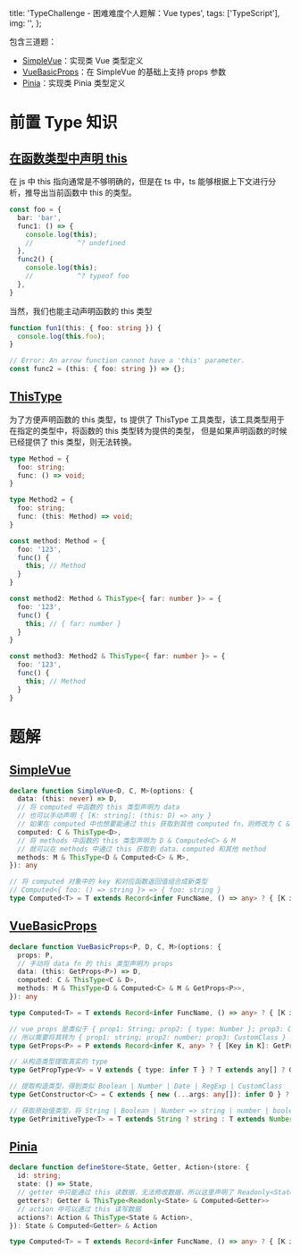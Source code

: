 
  title: 'TypeChallenge - 困难难度个人题解：Vue types',
  tags: ['TypeScript'],
  img: '',
};

包含三道题：
- [SimpleVue](https://tsch.js.org/6/play)：实现类 Vue 类型定义
- [VueBasicProps](https://tsch.js.org/213/play)：在 SimpleVue 的基础上支持 props 参数
- [Pinia](https://tsch.js.org/1290/play)：实现类 Pinia 类型定义

# 前置 Type 知识
## [在函数类型中声明 this](https://www.typescriptlang.org/docs/handbook/2/functions.html#declaring-this-in-a-function)

在 js 中 this 指向通常是不够明确的，但是在 ts 中，ts 能够根据上下文进行分析，推导出当前函数中 this 的类型。

```ts
const foo = {
  bar: 'bar',
  func1: () => {
    console.log(this);
    //           ^? undefined
  },
  func2() {
    console.log(this);
    //           ^? typeof foo
  },
}
```

当然，我们也能主动声明函数的 this 类型
```ts
function fun1(this: { foo: string }) {
  console.log(this.foo);
}

// Error: An arrow function cannot have a 'this' parameter.
const func2 = (this: { foo: string }) => {};
```

## [ThisType](https://www.typescriptlang.org/docs/handbook/utility-types.html#thistypetype)

为了方便声明函数的 this 类型，ts 提供了 ThisType 工具类型，该工具类型用于在指定的类型中，将函数的 this 类型转为提供的类型，
但是如果声明函数的时候已经提供了 this 类型，则无法转换。
```ts
type Method = {
  foo: string;
  func: () => void;
}

type Method2 = {
  foo: string;
  func: (this: Method) => void;
}

const method: Method = {
  foo: '123',
  func() {
    this; // Method
  }
}

const method2: Method & ThisType<{ far: number }> = {
  foo: '123',
  func() {
    this; // { far: number }
  }
}

const method3: Method2 & ThisType<{ far: number }> = {
  foo: '123',
  func() {
    this; // Method
  }
}
```

# 题解

## [SimpleVue](https://tsch.js.org/6/play)

```ts
declare function SimpleVue<D, C, M>(options: {
  data: (this: never) => D,
  // 将 computed 中函数的 this 类型声明为 data
  // 也可以手动声明 { [K: string]: (this: D) => any }
  // 如果在 computed 中也想要能通过 this 获取到其他 computed fn，则修改为 C & ThisType<C & D>
  computed: C & ThisType<D>,
  // 将 methods 中函数的 this 类型声明为 D & Computed<C> & M
  // 就可以在 methods 中通过 this 获取到 data、computed 和其他 method
  methods: M & ThisType<D & Computed<C> & M>,
}): any

// 将 computed 对象中的 key 和对应函数返回值组合成新类型
// Computed<{ foo: () => string }> => { foo: string }
type Computed<T> = T extends Record<infer FuncName, () => any> ? { [K in FuncName]: ReturnType<T[K]> } : never
```

## [VueBasicProps](https://tsch.js.org/213/play)

```ts
declare function VueBasicProps<P, D, C, M>(options: {
  props: P,
  // 手动将 data fn 的 this 类型声明为 props
  data: (this: GetProps<P>) => D,
  computed: C & ThisType<C & D>,
  methods: M & ThisType<D & Computed<C> & M & GetProps<P>>,
}): any

type Computed<T> = T extends Record<infer FuncName, () => any> ? { [K in FuncName]: ReturnType<T[K]> } : never

// vue props 是类似于 { prop1: String; prop2: { type: Number }; prop3: CustomClass }
// 所以需要将其转为 { prop1: string; prop2: number; prop3: CustomClass }
type GetProps<P> = P extends Record<infer K, any> ? { [Key in K]: GetPrimitiveType<GetPropType<P[Key]>> } : never

// 从构造类型提取真实的 type
type GetPropType<V> = V extends { type: infer T } ? T extends any[] ? GetConstructor<T[number]> : GetConstructor<T> : GetConstructor<V>;

// 提取构造类型，得到类似 Boolean | Number | Date | RegExp | CustomClass
type GetConstructor<C> = C extends { new (...args: any[]): infer O } ? O : any;

// 获取原始值类型，将 String | Boolean | Number => string | number | boolean，其余类型直接返回
type GetPrimitiveType<T> = T extends String ? string : T extends Number ? number : T extends Boolean ? boolean : T;
```

## [Pinia](https://tsch.js.org/1290/play)

```ts
declare function defineStore<State, Getter, Action>(store: {
  id: string;
  state: () => State,
  // getter 中只能通过 this 读数据，无法修改数据，所以这里声明了 Readonly<State>
  getters?: Getter & ThisType<Readonly<State> & Computed<Getter>>
  // action 中可以通过 this 读写数据
  actions?: Action & ThisType<State & Action>,
}): State & Computed<Getter> & Action

type Computed<T> = T extends Record<infer FuncName, () => any> ? { [K in FuncName]: ReturnType<T[K]> } : never
```

